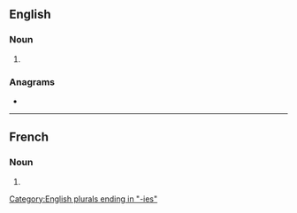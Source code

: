 ==English==

===Noun===
{{head|en|noun form}}

# {{plural of|antinomy|lang=en}}

===Anagrams===
* {{anagrams|en|a=aeiimnnost|antimonies|neointimas|semination}}

[[Category:English plurals ending in "-ies"]]

----

==French==

===Noun===
{{head|fr|noun plural form|g=f}}

# {{plural of|antinomie|lang=fr}}